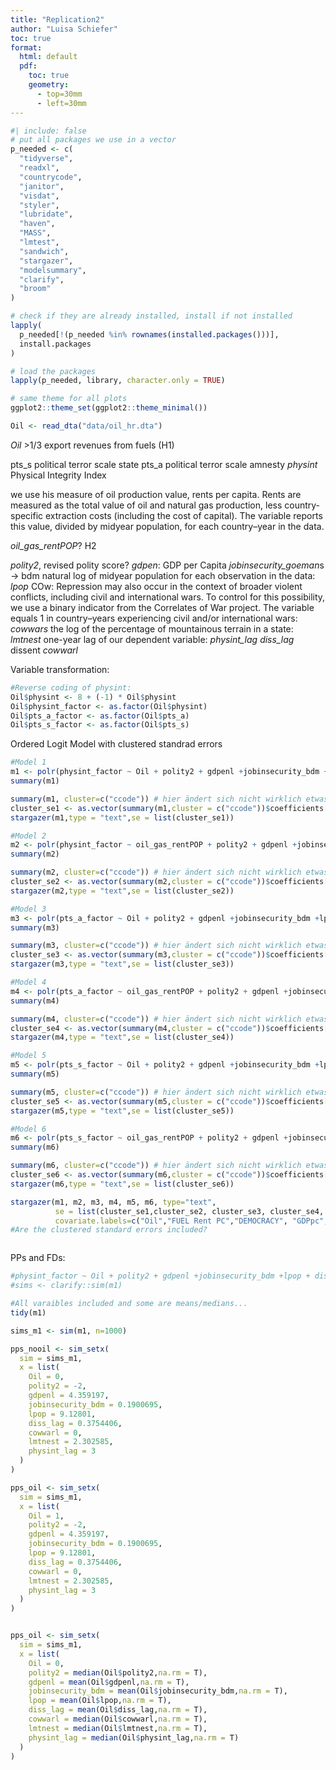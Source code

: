 ```yaml
---
title: "Replication2"
author: "Luisa Schiefer"
toc: true
format:
  html: default
  pdf:
    toc: true
    geometry: 
      - top=30mm
      - left=30mm
---
```

```r
#| include: false
# put all packages we use in a vector
p_needed <- c(
  "tidyverse",
  "readxl",
  "countrycode",
  "janitor",
  "visdat",
  "styler",
  "lubridate",
  "haven",
  "MASS",
  "lmtest",
  "sandwich",
  "stargazer",
  "modelsummary",
  "clarify",
  "broom"
)

# check if they are already installed, install if not installed
lapply(
  p_needed[!(p_needed %in% rownames(installed.packages()))],
  install.packages
)

# load the packages
lapply(p_needed, library, character.only = TRUE)

# same theme for all plots
ggplot2::theme_set(ggplot2::theme_minimal())
```


\newpage

```r
Oil <- read_dta("data/oil_hr.dta")

```

*Oil* >1/3 export revenues from fuels (H1)

pts_s political terror scale state
pts_a political terror scale amnesty
*physint* Physical Integrity Index


we use his measure of oil production value, rents per capita. Rents are measured as the total value of oil and natural gas production, less country-specific extraction costs (including the cost of capital). The variable reports this value, divided by midyear population, for each country–year in the data.

*oil_gas_rentPOP*? H2

*polity2*, revised polity score?
*gdpen*: GDP per Capita
*jobinsecurity_goeman*s -> bdm
natural log of midyear population for each observation in the data: *lpop*
COw: Repression may also occur in the context of broader violent conflicts, including civil and international wars. To control for this possibility, we use a binary indicator from the Correlates of War project. The variable equals 1 in country–years experiencing civil and/or international wars: *cowwars*
the log of the percentage of mountainous terrain in a state: *lmtnest*
one-year lag of our dependent variable: *physint_lag*
*diss_lag* dissent
*cowwarl*

Variable transformation:
```r
#Reverse coding of physint:
Oil$physint <- 8 + (-1) * Oil$physint
Oil$physint_factor <- as.factor(Oil$physint)
Oil$pts_a_factor <- as.factor(Oil$pts_a)
Oil$pts_s_factor <- as.factor(Oil$pts_s)


```

Ordered Logit Model with clustered standrad errors


```r

#Model 1
m1 <- polr(physint_factor ~ Oil + polity2 + gdpenl +jobinsecurity_bdm +lpop + diss_lag + cowwarl + lmtnest + physint_lag , data = Oil, Hess=TRUE)
summary(m1)

summary(m1, cluster=c("ccode")) # hier ändert sich nicht wirklich etwas
cluster_se1 <- as.vector(summary(m1,cluster = c("ccode"))$coefficients[,"Std. Error"])
stargazer(m1,type = "text",se = list(cluster_se1))

#Model 2
m2 <- polr(physint_factor ~ oil_gas_rentPOP + polity2 + gdpenl +jobinsecurity_bdm +lpop + diss_lag + cowwarl + lmtnest + physint_lag , data = Oil, Hess=TRUE)
summary(m2)

summary(m2, cluster=c("ccode")) # hier ändert sich nicht wirklich etwas
cluster_se2 <- as.vector(summary(m2,cluster = c("ccode"))$coefficients[,"Std. Error"])
stargazer(m2,type = "text",se = list(cluster_se2))

#Model 3
m3 <- polr(pts_a_factor ~ Oil + polity2 + gdpenl +jobinsecurity_bdm +lpop + diss_lag + cowwarl + lmtnest + physint_lag , data = Oil, Hess=TRUE)
summary(m3)

summary(m3, cluster=c("ccode")) # hier ändert sich nicht wirklich etwas
cluster_se3 <- as.vector(summary(m3,cluster = c("ccode"))$coefficients[,"Std. Error"])
stargazer(m3,type = "text",se = list(cluster_se3))

#Model 4
m4 <- polr(pts_a_factor ~ oil_gas_rentPOP + polity2 + gdpenl +jobinsecurity_bdm +lpop + diss_lag + cowwarl + lmtnest + physint_lag , data = Oil, Hess=TRUE)
summary(m4)

summary(m4, cluster=c("ccode")) # hier ändert sich nicht wirklich etwas
cluster_se4 <- as.vector(summary(m4,cluster = c("ccode"))$coefficients[,"Std. Error"])
stargazer(m4,type = "text",se = list(cluster_se4))

#Model 5
m5 <- polr(pts_s_factor ~ Oil + polity2 + gdpenl +jobinsecurity_bdm +lpop + diss_lag + cowwarl + lmtnest + physint_lag , data = Oil, Hess=TRUE)
summary(m5)

summary(m5, cluster=c("ccode")) # hier ändert sich nicht wirklich etwas
cluster_se5 <- as.vector(summary(m5,cluster = c("ccode"))$coefficients[,"Std. Error"])
stargazer(m5,type = "text",se = list(cluster_se5))

#Model 6
m6 <- polr(pts_s_factor ~ oil_gas_rentPOP + polity2 + gdpenl +jobinsecurity_bdm +lpop + diss_lag + cowwarl + lmtnest + physint_lag , data = Oil, Hess=TRUE)
summary(m6)

summary(m6, cluster=c("ccode")) # hier ändert sich nicht wirklich etwas
cluster_se6 <- as.vector(summary(m6,cluster = c("ccode"))$coefficients[,"Std. Error"])
stargazer(m6,type = "text",se = list(cluster_se6))

stargazer(m1, m2, m3, m4, m5, m6, type="text",
          se = list(cluster_se1,cluster_se2, cluster_se3, cluster_se4, cluster_se5, cluster_se6),
          covariate.labels=c("Oil","FUEL Rent PC","DEMOCRACY", "GDPpc", "INSECURE", "POP", "DISSENT", "WAR", "MOUNTAINS", "REPRESST-1"), out="models1.html")
#Are the clustered standard errors included?



```




PPs and FDs:
```r

#physint_factor ~ Oil + polity2 + gdpenl +jobinsecurity_bdm +lpop + diss_lag + cowwarl + lmtnest + physint_lag
#sims <- clarify::sim(m1)

#All varaibles included and some are means/medians...
tidy(m1)

sims_m1 <- sim(m1, n=1000)

pps_nooil <- sim_setx(
  sim = sims_m1,
  x = list(
    Oil = 0,
    polity2 = -2,
    gdpenl = 4.359197,
    jobinsecurity_bdm = 0.1900695,
    lpop = 9.12801,
    diss_lag = 0.3754406,
    cowwarl = 0,
    lmtnest = 2.302585,
    physint_lag = 3
  )
)

pps_oil <- sim_setx(
  sim = sims_m1,
  x = list(
    Oil = 1,
    polity2 = -2,
    gdpenl = 4.359197,
    jobinsecurity_bdm = 0.1900695,
    lpop = 9.12801,
    diss_lag = 0.3754406,
    cowwarl = 0,
    lmtnest = 2.302585,
    physint_lag = 3
  )
)


pps_oil <- sim_setx(
  sim = sims_m1,
  x = list(
    Oil = 0,
    polity2 = median(Oil$polity2,na.rm = T),
    gdpenl = mean(Oil$gdpenl,na.rm = T),
    jobinsecurity_bdm = mean(Oil$jobinsecurity_bdm,na.rm = T),
    lpop = mean(Oil$lpop,na.rm = T),
    diss_lag = mean(Oil$diss_lag,na.rm = T),
    cowwarl = median(Oil$cowwarl,na.rm = T),
    lmtnest = median(Oil$lmtnest,na.rm = T),
    physint_lag = median(Oil$physint_lag,na.rm = T)
  )
)









```



